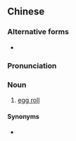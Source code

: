 ==Chinese==
{{zh-forms}}

===Alternative forms===
* {{zh-l|蛋捲}}

===Pronunciation===
{{zh-pron
|m=dànjuǎn
|c=daan6 gyun2
|cat=n
}}

===Noun===
{{zh-noun}}

# [[egg roll]] {{gloss|an egg-based, flute-shaped pastry with typically yellowish, flaky crust}}

====Synonyms====
* {{zh-l|雞蛋卷}}

{{zh-cat|Foods}}